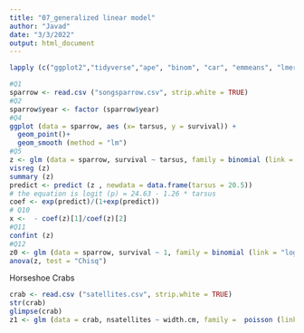 ```yaml
---
title: "07_generalized linear model"
author: "Javad"
date: "3/3/2022"
output: html_document
---
```

```r
lapply (c("ggplot2","tidyverse","ape", "binom", "car", "emmeans", "lmerTest", "metafor", "MuMIn", "pwr", "visreg", "bbmle"), library, character.only = TRUE)

```
```r
#Q1
sparrow <- read.csv ("songsparrow.csv", strip.white = TRUE)
#Q2
sparrow$year <- factor (sparrow$year)
#Q4
ggplot (data = sparrow, aes (x= tarsus, y = survival)) +
  geom_point()+
  geom_smooth (method = "lm")
#Q5
z <- glm (data = sparrow, survival ~ tarsus, family = binomial (link = "logit"))
visreg (z)
summary (z)
predict <- predict (z , newdata = data.frame(tarsus = 20.5))
# the equation is logit (p) = 24.63 - 1.26 * tarsus
coef <- exp(predict)/(1+exp(predict))
# Q10
x <-  - coef(z)[1]/coef(z)[2]
#Q11
confint (z)
#Q12
z0 <- glm (data = sparrow, survival ~ 1, family = binomial (link = "logit"))
anova(z, test = "Chisq")
```
Horseshoe Crabs
``` r
crab <- read.csv ("satellites.csv", strip.white = TRUE)
str(crab)
glimpse(crab)
z1 <- glm (data = crab, nsatellites ~ width.cm, family =  poisson (link = "log"))
```
